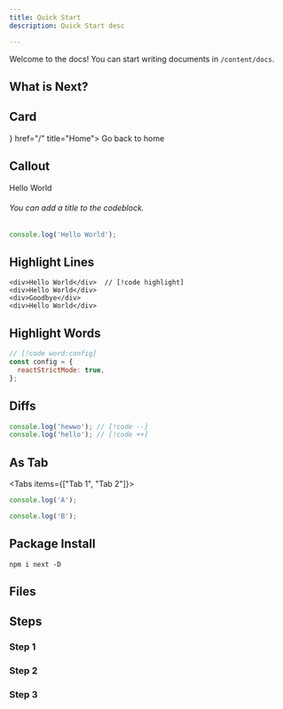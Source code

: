 ```yaml
---
title: Quick Start
description: Quick Start desc

---
```


Welcome to the docs! You can start writing documents in `/content/docs`.

## What is Next?

<Cards>
  <Card title="Learn more about Next.js" href="https://nextjs.org/docs" />
  <Card title="Learn more about Fumadocs" href="https://fumadocs.vercel.app" />
</Cards>


## Card
 
<Cards>
  <Card icon={<HomeIcon />} href="/" title="Home">
    Go back to home
  </Card>
</Cards>

## Callout
<Callout>Hello World</Callout>


###### You can add a title to the codeblock.
```ts title="My Title"
console.log('Hello World');
```

## Highlight Lines
```tsx
<div>Hello World</div>  // [!code highlight]
<div>Hello World</div>
<div>Goodbye</div>
<div>Hello World</div>
```

## Highlight Words
```js
// [!code word:config]
const config = {
  reactStrictMode: true,
};
```

## Diffs
```ts
console.log('hewwo'); // [!code --]
console.log('hello'); // [!code ++]
```

## As Tab
<Tabs items={["Tab 1", "Tab 2"]}>
 
```ts tab="Tab 1"
console.log('A');
```
 
```ts tab="Tab 2"
console.log('B');
```
 
</Tabs>

## Package Install
```package-install
npm i next -D
```

## Files
 
<Files>
  <Folder name="app" defaultOpen>
    <File name="layout.tsx" />
    <File name="page.tsx" />
    <File name="global.css" />
  </Folder>
  <Folder name="components">
    <File name="button.tsx" />
    <File name="tabs.tsx" />
    <File name="dialog.tsx" />
  </Folder>
  <File name="package.json" />
</Files>

## Steps
 
<Steps>
<Step>

### Step 1

</Step>
 
<Step>

### Step 2

</Step>
<Step>

### Step 3

</Step>
</Steps>
